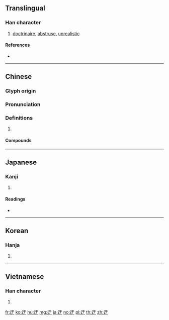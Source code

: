 {{character info/new}}
{{also|遇}}
==Translingual==

===Han character===
{{Han char|rn=162|rad=辵|as=03|sn=7|four=31304|canj=YMD}}

# [[doctrinaire]], [[abstruse]], [[unrealistic]]

====References====
* {{Han ref|kx=1253.220|dkj=38722|dj=1735.230|hdz=63815.100|uh=8FC2|ud=36802|bh=A8B1|bd=43185}}

----

==Chinese==
{{zh-forms}}

===Glyph origin===
{{Han etym}}

===Pronunciation===
{{zh-pron
|m=yū
|c=jyu1,jyu4
|mn=qz,xm:u/zz:i
|mc=y
|oc=y
|cat=
}}

===Definitions===
{{zh-hanzi}}

# {{rfdef|zh}}

====Compounds====
{{zh-der|景迂生集|迂久|迂儒|迂叟|迂夫子|迂怪不經|迂拙|迂摸|迂曲|迂氣|迂直|迂直之計|迂緩|迂腐|迂見|迂言|迂誕|迂談闊論|迂論|迂迂曲曲|迂迴|迂迴曲折|迂道|迂闊}}

----

==Japanese==

===Kanji===
{{ja-kanji|grade=|rs=辵03}}

# {{defn|lang=ja|sort=辵03}}

====Readings====
* {{ja-readings|on=[[う]] (u)|kun=[[さける]] (sakeru), [[とおい]] (tooi), [[とおみち]] (toomichi)|nanori=}}

----

==Korean==

===Hanja===
{{ko-hanja|hangeul=[[오]], [[우]]|eumhun=|rv=o, u|mr=o, u|y=o, wu}}

# {{defn|lang=ko|sort=辵03}}

----

==Vietnamese==

===Han character===
{{vi-hantu|vu|rs=辵03}}

# {{defn|lang=vi}}

[[fr:迂]]
[[ko:迂]]
[[hu:迂]]
[[mg:迂]]
[[ja:迂]]
[[no:迂]]
[[pl:迂]]
[[th:迂]]
[[zh:迂]]